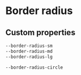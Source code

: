 

<Meta title="Documentation|Design tokens/Border radius" />

# Border radius

## Custom properties

```css
--border-radius-sm
--border-radius-md
--border-radius-lg

--border-radius-circle
```
